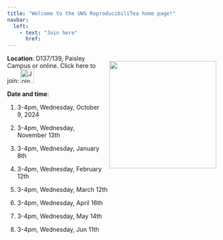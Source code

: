 ```yaml
---
title: "Welcome to the UWS ReproducibiliTea home page!"
navbar:
  left:
    - text: "Join here"
      href: 
---
```


<img style="float: right; padding: 15px;" src="UWSTea2.jpg" width = "250">




**Location**: D137/139, Paisley Campus or online. Click here to join: [<img src="teams.svg" alt="Join us here"  height="32"/>](https://teams.microsoft.com/l/team/19%3AVgmCyqnnetwBheHqzKxSGVjojm8Wf2At8_X9DBkk2UM1%40thread.tacv2/conversations?groupId=4fee47e7-661e-4b52-900c-11325d0ea3ac&tenantId=f89944b7-4a4e-4ea7-9156-3299f3411647)

**Date and time**:

1. 3-4pm, Wednesday, October 9, 2024

2. 3-4pm, Wednesday, November 13th

3. 3-4pm, Wednesday, January 8th

4. 3-4pm, Wednesday, February 12th

5. 3-4pm, Wednesday, March 12th

6. 3-4pm, Wednesday, April 16th

7. 3-4pm, Wednesday, May 14th

8. 3-4pm, Wednesday, Jun 11th
